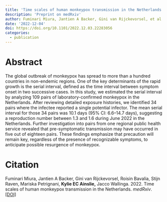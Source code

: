 ```yaml
---
title: 'Time scales of human monkeypox transmission in the Netherlands'
description: 'Preprint on medRxiv'
author: Fuminari Miura, Jantien A Backer, Gini van Rijckevorsel, et al.
date: '2022-12-04'
doi: https://doi.org/10.1101/2022.12.03.22283056
categories: 
  - publication
---
```


# Abstract

The global outbreak of monkeypox has spread to more than a hundred countries in non-endemic regions. One of the key determinants of the rapid growth is the serial interval, defined as the time interval between symptom onset in two successive cases. In this study, we estimated the serial interval by analyzing 109 pairs of laboratory-confirmed monkeypox in the Netherlands. After reviewing detailed exposure histories, we identified 34 pairs where the infectee reported a single potential infector. The mean serial interval for those 34 pairs was 10.1 days (95% CI: 6.6--14.7 days), suggesting a reproduction number between 1.3 and 1.6 during June 2022 in the Netherlands. Further investigation into pairs from one regional public health service revealed that pre-symptomatic transmission may have occurred in five out of eighteen pairs. These findings emphasize that precaution will remain key, regardless of the presence of recognizable symptoms, to anticipate possible resurgence of monkeypox.

# Citation

Fuminari Miura, Jantien A Backer, Gini van Rijckevorsel, Roisin Bavalia, Stijn Raven, Mariska Petrignani, **Kylie EC Ainslie,** Jacco Wallinga. 2022. Time scales of human monkeypox transmission in the Netherlands. *medRxiv*. [\[DOI\]](https://doi.org/10.1101/2022.12.03.22283056)
